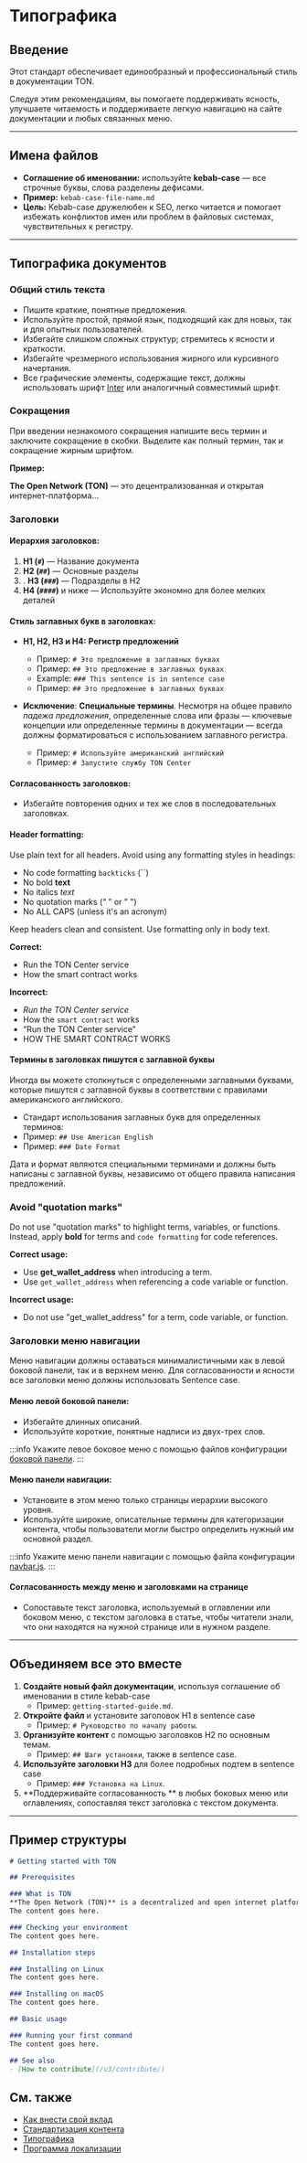 
# Типографика

## Введение

Этот стандарт обеспечивает единообразный и профессиональный стиль в документации TON. 

Следуя этим рекомендациям, вы помогаете поддерживать ясность, улучшаете читаемость и поддерживаете легкую навигацию на сайте документации и любых связанных меню.

---

## Имена файлов

- **Соглашение об именовании:** используйте **kebab-case** — все строчные буквы, слова разделены дефисами.
- **Пример:** `kebab-case-file-name.md`
- **Цель:** Kebab-case дружелюбен к SEO, легко читается и помогает избежать конфликтов имен или проблем в файловых системах, чувствительных к регистру.

---

## Типографика документов

### Общий стиль текста

- Пишите краткие, понятные предложения.
- Используйте простой, прямой язык, подходящий как для новых, так и для опытных пользователей.
- Избегайте слишком сложных структур; стремитесь к ясности и краткости.
- Избегайте чрезмерного использования жирного или курсивного начертания.
- Все графические элементы, содержащие текст, должны использовать шрифт [Inter](https://rsms.me/inter/) или аналогичный совместимый шрифт.

### Сокращения

При введении незнакомого сокращения напишите весь термин и заключите сокращение в скобки. Выделите как полный термин, так и сокращение жирным шрифтом.

**Пример:**

**The Open Network (TON)** — это децентрализованная и открытая интернет-платформа...

### Заголовки

#### Иерархия заголовков:

1. **H1 (`#`)** — Название документа
2. **H2 (`##`)** — Основные разделы
3. . **H3 (`###`)** — Подразделы в H2
4. **H4 (`####`)** и ниже — Используйте экономно для более мелких деталей

#### Стиль заглавных букв в заголовках:

- **H1, H2, H3 и H4:** **Регистр предложений**
  - Пример: `# Это предложение в заглавных буквах`
  - Пример: `## Это предложение в заглавных буквах`
  - Example: `### This sentence is in sentence case`
  - Пример: `## Это предложение в заглавных буквах`

- **Исключение**: **Специальные термины**.
  Несмотря на общее правило _падежа предложения_,
  определенные слова или фразы — ключевые концепции или определенные термины в документации — всегда должны форматироваться
  с использованием заглавного регистра.
  - Пример: `# Используйте американский английский`
  - Пример: `# Запустите службу TON Center`

#### Согласованность заголовков:

- Избегайте повторения одних и тех же слов в последовательных заголовках.

#### Header formatting:

Use plain text for all headers.
Avoid using any formatting styles in headings:

- No code formatting `backticks` (\`\`)
- No bold **text**
- No italics _text_
- No quotation marks (“ ” or " ")
- No ALL CAPS (unless it's an acronym)

Keep headers clean and consistent. Use formatting only in body text.

**Correct:**

- Run the TON Center service
- How the smart contract works

**Incorrect:**

- _Run the TON Center service_
- How the `smart contract` works
- “Run the TON Center service”
- HOW THE SMART CONTRACT WORKS

#### Термины в заголовках пишутся с заглавной буквы

Иногда вы можете столкнуться с определенными заглавными буквами, которые пишутся с заглавной буквы в соответствии с правилами американского английского.

- Стандарт использования заглавных букв для определенных терминов:
- Пример: `## Use American English`
- Пример: `### Date Format`

Дата и формат являются специальными терминами и должны быть написаны с заглавной буквы, независимо от общего правила написания предложений.

### Avoid "quotation marks"

Do not use "quotation marks" to highlight terms, variables, or functions. Instead, apply **bold** for terms and `code formatting` for code references.

**Correct usage:**

- Use **get_wallet_address** when introducing a term.
- Use `get_wallet_address` when referencing a code variable or function.

**Incorrect usage:**

- Do not use "get_wallet_address" for a term, code variable, or function.

### Заголовки меню навигации

Меню навигации должны оставаться минималистичными как в левой боковой панели, так и в верхнем меню. Для согласованности и ясности все заголовки меню должны использовать Sentence case.

#### Меню левой боковой панели:

- Избегайте длинных описаний.
- Используйте короткие, понятные надписи из двух-трех слов.

:::info
Укажите левое боковое меню с помощью файлов конфигурации [боковой панели](https://github.com/ton-community/ton-docs/tree/main/sidebars).
:::

#### Меню панели навигации:

- Установите в этом меню только страницы иерархии высокого уровня.
- Используйте широкие, описательные термины для категоризации контента, чтобы пользователи могли быстро определить нужный им основной раздел.

:::info
Укажите меню панели навигации с помощью файла конфигурации [navbar.js](https://github.com/ton-community/ton-docs/blob/main/navbar.js).
:::

#### Согласованность между меню и заголовками на странице

- Сопоставьте текст заголовка, используемый в оглавлении или боковом меню, с текстом заголовка в статье, чтобы читатели знали, что они находятся на нужной странице или в нужном разделе.

---

## Объединяем все это вместе

1. **Создайте новый файл документации**, используя соглашение об именовании в стиле kebab-case
   - Пример: `getting-started-guide.md`.
2. **Откройте файл** и установите заголовок H1 в sentence case
   - Пример: `# Руководство по началу работы`.
3. **Организуйте контент** с помощью заголовков H2 по основным темам. 
   - Пример: `## Шаги установки`, также в sentence case.
4. **Используйте заголовки H3** для более подробных подтем в sentence case 
   - Пример: `### Установка на Linux`.
5. **Поддерживайте согласованность ** в любых боковых меню или оглавлениях, сопоставляя текст заголовка с текстом документа.

---

## Пример структуры

```md title="getting-started-with-ton.md"
# Getting started with TON

## Prerequisites

### What is TON
**The Open Network (TON)** is a decentralized and open internet platform...
The content goes here.

### Checking your environment
The content goes here.

## Installation steps

### Installing on Linux
The content goes here.

### Installing on macOS
The content goes here.

## Basic usage

### Running your first command
The content goes here.

## See also
- [How to contribute](/v3/contribute/)
```

## См. также

- [Как внести свой вклад](/v3/contribute/)
- [Стандартизация контента](/v3/contribute/content-standardization/)
- [Типографика](/v3/contribute/typography/)
- [Программа локализации](/v3/contribute/localization-program/overview/)

<Feedback />
